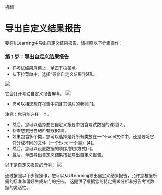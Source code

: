 机翻
# 导出自定义结果报告 
 
 要在ULearning中导出自定义结果报告，请按照以下步骤操作： 
 
 ### 第 1 步：导出自定义结果报告 
 
 - 在考试结果屏幕上，单击下拉菜单。 
 - 从下拉菜单中，选择“导出自定义结果”按钮。 
 
 ![](/img/utest/teacher/result16.png)

 它会打开考试自定义报告屏幕。 
 ![](/img/utest/teacher/result17.png)
 
 - 您可以接您想在报告中包含其课程的老师[1]。 
 
 注意：您只能选择一个。 
 - 然后，您可以选择要在自定义报告中包含考试数据的课程[2]。 
 - 检查您要报告的所有数据[3]。 
 - 如果包含多个类，您可以选择是将所有类放在一个Excel文件中，还是要将它们分成不同的文件（一个Excel一个类）[4]。 
 - 然后，您可以设置数据的顺序/排序方式[5]。 
 - 最后，单击导出自定义结果按钮导出自定义报告。 
 
 
 以下是自定义报告的示例： 
 ![](/img/utest/teacher/result18.png)

 通过按照以下步骤操作，您可以从ULearning导出自定义结果报告，允许您根据所需的标准和偏好生成专门的报告。 这提供了根据您的特定需求分析和报告考试数据的灵活性。
